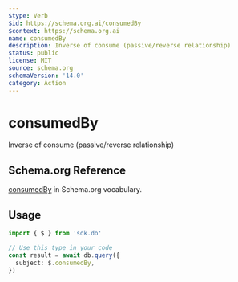 ```yaml
---
$type: Verb
$id: https://schema.org.ai/consumedBy
$context: https://schema.org.ai
name: consumedBy
description: Inverse of consume (passive/reverse relationship)
status: public
license: MIT
source: schema.org
schemaVersion: '14.0'
category: Action
---
```


# consumedBy

Inverse of consume (passive/reverse relationship)

## Schema.org Reference

[consumedBy](https://schema.org/ConsumeAction) in Schema.org vocabulary.

## Usage

```typescript
import { $ } from 'sdk.do'

// Use this type in your code
const result = await db.query({
  subject: $.consumedBy,
})
```
